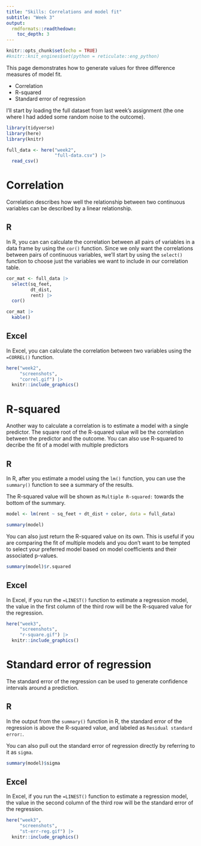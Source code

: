 ```yaml
---
title: "Skills: Correlations and model fit"
subtitle: "Week 3"
output: 
  rmdformats::readthedown:
    toc_depth: 3
---
```


```r
knitr::opts_chunk$set(echo = TRUE)
#knitr::knit_engines$set(python = reticulate::eng_python) 
```

This page demonstrates how to generate values for three difference measures
of model fit.

* Correlation
* R-squared
* Standard error of regression

I'll start by loading the full dataset from last week's assignment (the
one where I had added some random noise to the outcome).

```r
library(tidyverse)
library(here)
library(knitr)

full_data <- here("week2",
                  "full-data.csv") |>
  read_csv()
```


# Correlation

Correlation describes how well the relationship between two continuous
variables can be described by a linear relationship.

## R

In R, you can can calculate the correlation between all pairs of variables
in a data frame by using the `cor()` function. Since we only want the 
correlations between pairs of continuous variables, we'll start by
using the `select()` function to choose just the variables we want 
to include in our correlation table.

```r
cor_mat <- full_data |>
  select(sq_feet,
         dt_dist,
         rent) |>
  cor()

cor_mat |>
  kable()
```

## Excel

In Excel, you can calculate the correlation between two variables
using the `=CORREL()` function.

```r
here("week2",
     "screenshots",
     "correl.gif") |>
  knitr::include_graphics()
```

# R-squared

Another way to calculate a correlation is to estimate a model with a 
single predictor. The square root of the R-squared value will be the
correlation between the predictor and the outcome. You can also 
use R-squared to decribe the fit of a model with multiple predictors

## R

In R, after you estimate a model using the `lm()` function, you can use 
the `summary()` function to see a summary of the results.

The R-squared value will be shown as `Multiple R-squared:` towards the 
bottom of the summary.

```r
model <- lm(rent ~ sq_feet + dt_dist + color, data = full_data)

summary(model)
```

You can also just return the R-squared value on its own. This is useful if you
are comparing the fit of multiple models and you don't want to be tempted
to select your preferred model based on model coefficients and their 
associated p-values.

```r
summary(model)$r.squared
```
## Excel

In Excel, if you run the `=LINEST()` function to estimate a regression 
model, the value in the first column of the third row will be the 
R-squared value for the regression.

```r
here("week3",
     "screenshots",
     "r-square.gif") |>
  knitr::include_graphics()
```

# Standard error of regression

The standard error of the regression can be used to generate confidence 
intervals around a prediction. 

## R

In the output from the `summary()` function in R, the standard error of the
regression is above the R-squared value, and labeled as 
`Residual standard error:`.

You can also pull out the standard error of regression directly by referring
to it as `sigma`.

```r
summary(model)$sigma
```
## Excel

In Excel, if you run the `=LINEST()` function to estimate a regression 
model, the value in the second column of the third row will be the 
standard error of the regression.

```r
here("week3",
     "screenshots",
     "st-err-reg.gif") |>
  knitr::include_graphics()
```
